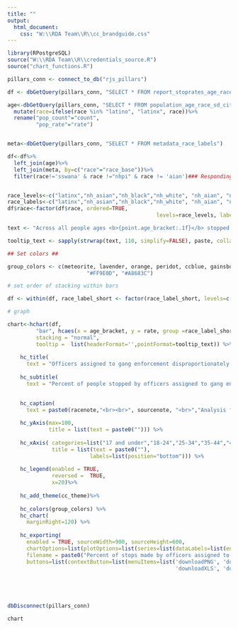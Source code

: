 ```yaml
---
title: ""
output:
  html_document:
    css: "W:\\RDA Team\\R\\cc_brandguide.css"
---
```

<!-- link to Google Font -->
<link href="https://fonts.googleapis.com/css2?family=Inter:wght@100;200;300;400;500;600;700;800;900&display=swap" rel="stylesheet">

```r

library(RPostgreSQL)
source("W:\\RDA Team\\R\\credentials_source.R")
source("chart_functions.R")

pillars_conn <- connect_to_db("rjs_pillars")

df <- dbGetQuery(pillars_conn, "SELECT * FROM report_stoprates_age_race_gang_person")

age<-dbGetQuery(pillars_conn, "SELECT * FROM population_age_race_sd_city")%>%
  mutate(race=ifelse(race %in% "latino", "latinx", race))%>%
  rename("pop_count"="count",
         "pop_rate"="rate")


meta<-dbGetQuery(pillars_conn, "SELECT * FROM metadata_race_labels")

df<-df%>%
  left_join(age)%>%
  left_join(meta, by=c("race"="race_base"))%>%
  filter(race!='sswana' & race !="nhpi" & race != 'aian')### Responding to QA: Filtering out for now


race_levels<-c("latinx","nh_asian","nh_black","nh_white", "nh_aian", "nh_nhpi", "nh_sswana", "nh_twoormor")
race_labels<-c("latinx","nh_asian","nh_black","nh_white", "nh_aian", "nh_nhpi", "nh_sswana", "nh_twoormor")
df$race<-factor(df$race, ordered=TRUE, 
                                               levels=race_levels, labels=race_labels)

text <- "Across all people ages <b>{point.age_bracket:.1f}</b> stopped by officers assigned to gang enforcement, officers stopped people perceived as <b>{point.race_label_short:.1f}</b> <b>{point.rate:.1f}% of the time</b>. By comparison, <b>{point.race_label_short:.1f} people</b> make up <b>{point.pop_rate:.1f}%</b> of the population ages <b>{point.age_bracket:.1f}</b> in San Diego."

tooltip_text <- sapply(strwrap(text, 110, simplify=FALSE), paste, collapse="<br>")

## Set colors ##

group_colors <- c(meteorite, lavender, orange, peridot, ccblue, gainsboro, "#211447",
                         "#FF9E0D", "#A8683C")

# set order of stacking within bars

df <- within(df, race_label_short <- factor(race_label_short, levels=c("White","Multiracial", "SWANA/SA", "NHPI","AIAN", "Asian",  "Latinx","Black")))

# graph

chart<-hchart(df, 
         "bar", hcaes(x = age_bracket, y = rate, group =race_label_short),
         stacking = "normal",
         tooltip =  list(headerFormat='',pointFormat=tooltip_text)) %>%
    
    hc_title(
      text = "Officers assigned to gang enforcement disproportionately stop people they perceive as Black and Latinx across all age groups") %>%
    
    hc_subtitle(
      text = "Percent of people stopped by officers assigned to gang enforcement by race and age") %>%

    
    hc_caption(
      text = paste0(racenote,"<br><br>", sourcenote, "<br>","Analysis for all officer-initiated stops made by officers assigned to gang enforcement.","<br>")) %>%
    
    hc_yAxis(max=100,
             title = list(text = paste0(""))) %>%
    
    hc_xAxis( categories=list("17 and under","18-24","25-34","35-44","45-54", "55-64", "65 and older"),
              title = list(text = paste0(""),
                          labels=list(position="bottom"))) %>%
    
    hc_legend(enabled = TRUE, 
              reversed =  TRUE,
              x=20)%>% 
    
    hc_add_theme(cc_theme)%>%
    
    hc_colors(group_colors) %>%
    hc_chart(
      marginRight=120) %>%
    
    hc_exporting(
      enabled = TRUE, sourceWidth=900, sourceHeight=600, 
      chartOptions=list(plotOptions=list(series=list(dataLabels=list(enabled=TRUE,format='{point.rate:.1f}%')))),
      filename = paste0("Percent of stops made by officers assigned to gang enforcement by race and age","_Catalyst California, catalystcalifornia.org, 2023."),
      buttons=list(contextButton=list(menuItems=list('downloadPNG', 'downloadSVG',
                                                     'downloadXLS', 'downloadCSV'))))





dbDisconnect(pillars_conn)
```

```r
chart
```

<script>
  widg = document.getElementsByClassName('html-widget'); //find widgets
  for (let i = 0; i < widg.length; i++) { //loop through
    document.getElementsByClassName('highchart')[i].style.width = '100%'; //adjust width
    document.getElementsByClassName('highchart')[i].style.height = '100%'; //adjust height
  }
</script>